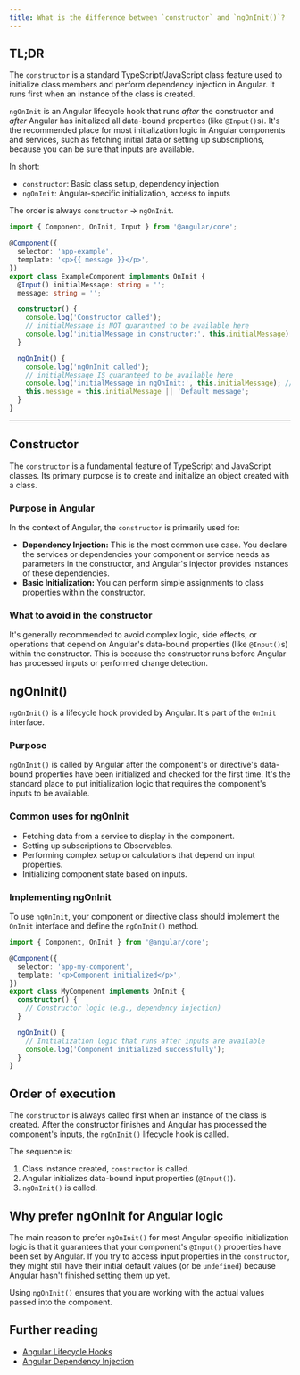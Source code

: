 ```yaml
---
title: What is the difference between `constructor` and `ngOnInit()`?
---
```


## TL;DR

The `constructor` is a standard TypeScript/JavaScript class feature used to initialize class members and perform dependency injection in Angular. It runs first when an instance of the class is created.

`ngOnInit` is an Angular lifecycle hook that runs _after_ the constructor and _after_ Angular has initialized all data-bound properties (like `@Input()`s). It's the recommended place for most initialization logic in Angular components and services, such as fetching initial data or setting up subscriptions, because you can be sure that inputs are available.

In short:

- `constructor`: Basic class setup, dependency injection
- `ngOnInit`: Angular-specific initialization, access to inputs

The order is always `constructor` -> `ngOnInit`.

```typescript
import { Component, OnInit, Input } from '@angular/core';

@Component({
  selector: 'app-example',
  template: '<p>{{ message }}</p>',
})
export class ExampleComponent implements OnInit {
  @Input() initialMessage: string = '';
  message: string = '';

  constructor() {
    console.log('Constructor called');
    // initialMessage is NOT guaranteed to be available here
    console.log('initialMessage in constructor:', this.initialMessage); // Might be undefined
  }

  ngOnInit() {
    console.log('ngOnInit called');
    // initialMessage IS guaranteed to be available here
    console.log('initialMessage in ngOnInit:', this.initialMessage); // Will have the input value
    this.message = this.initialMessage || 'Default message';
  }
}
```

---

## Constructor

The `constructor` is a fundamental feature of TypeScript and JavaScript classes. Its primary purpose is to create and initialize an object created with a class.

### Purpose in Angular

In the context of Angular, the `constructor` is primarily used for:

- **Dependency Injection:** This is the most common use case. You declare the services or dependencies your component or service needs as parameters in the constructor, and Angular's injector provides instances of these dependencies.
- **Basic Initialization:** You can perform simple assignments to class properties within the constructor.

### What to avoid in the constructor

It's generally recommended to avoid complex logic, side effects, or operations that depend on Angular's data-bound properties (like `@Input()`s) within the constructor. This is because the constructor runs before Angular has processed inputs or performed change detection.

## ngOnInit()

`ngOnInit()` is a lifecycle hook provided by Angular. It's part of the `OnInit` interface.

### Purpose

`ngOnInit()` is called by Angular after the component's or directive's data-bound properties have been initialized and checked for the first time. It's the standard place to put initialization logic that requires the component's inputs to be available.

### Common uses for ngOnInit

- Fetching data from a service to display in the component.
- Setting up subscriptions to Observables.
- Performing complex setup or calculations that depend on input properties.
- Initializing component state based on inputs.

### Implementing ngOnInit

To use `ngOnInit`, your component or directive class should implement the `OnInit` interface and define the `ngOnInit()` method.

```typescript
import { Component, OnInit } from '@angular/core';

@Component({
  selector: 'app-my-component',
  template: '<p>Component initialized</p>',
})
export class MyComponent implements OnInit {
  constructor() {
    // Constructor logic (e.g., dependency injection)
  }

  ngOnInit() {
    // Initialization logic that runs after inputs are available
    console.log('Component initialized successfully');
  }
}
```

## Order of execution

The `constructor` is always called first when an instance of the class is created. After the constructor finishes and Angular has processed the component's inputs, the `ngOnInit()` lifecycle hook is called.

The sequence is:

1.  Class instance created, `constructor` is called.
2.  Angular initializes data-bound input properties (`@Input()`).
3.  `ngOnInit()` is called.

## Why prefer ngOnInit for Angular logic

The main reason to prefer `ngOnInit()` for most Angular-specific initialization logic is that it guarantees that your component's `@Input()` properties have been set by Angular. If you try to access input properties in the `constructor`, they might still have their initial default values (or be `undefined`) because Angular hasn't finished setting them up yet.

Using `ngOnInit()` ensures that you are working with the actual values passed into the component.

## Further reading

- [Angular Lifecycle Hooks](https://angular.dev/guide/components/lifecycle)
- [Angular Dependency Injection](https://angular.dev/guide/di)
